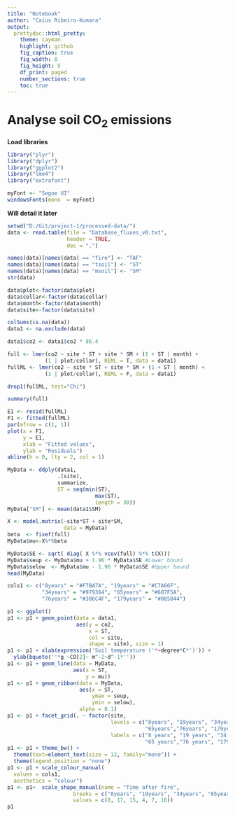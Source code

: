 ```yaml
---
title: "Notebook"
author: "Caius Ribeiro-Kumara"
output:
  prettydoc::html_pretty:
    theme: cayman
    highlight: github
    fig_caption: true
    fig_width: 8
    fig_height: 5
    df_print: paged
    number_sections: true
    toc: true
---
```


# Analyse soil CO<sub>2</sub> emissions

**Load libraries**
```r
library("plyr")
library("dplyr")
library("ggplot2")
library("lme4")
library("extrafont")

myFont <- "Segoe UI"
windowsFonts(mono  = myFont)
```

**Will detail it later**
```r
setwd("D:/Git/project-1/processed-data/")
data <- read.table(file = "Database_fluxes_v0.txt",
                   header = TRUE,
                   dec = ".")

names(data)[names(data) == "fire"] <- "TAF"
names(data)[names(data) == "tsoil"] <- "ST"
names(data)[names(data) == "msoil"] <- "SM"
str(data)

data$plot<-factor(data$plot)
data$collar<-factor(data$collar)
data$month<-factor(data$month)
data$site<-factor(data$site)

colSums(is.na(data))
data1 <- na.exclude(data)

data1$co2 <- data1$co2 * 86.4

full <- lmer(co2 ~ site * ST + site * SM + (1 + ST | month) +
            (1 | plot/collar), REML = T, data = data1)
fullML <- lmer(co2 ~ site * ST + site * SM + (1 + ST | month) +
            (1 | plot/collar), REML = F, data = data1)

drop1(fullML, test="Chi")

summary(full)

E1 <- resid(fullML)
F1 <- fitted(fullML)
par(mfrow = c(1, 1))
plot(x = F1, 
     y = E1,
     xlab = "Fitted values",
     ylab = "Residuals")
abline(h = 0, lty = 2, col = 1)

MyData <- ddply(data1, 
                .(site), 
                summarize,
                ST = seq(min(ST), 
                            max(ST),
                            length = 30))
MyData["SM"] <- mean(data1$SM)

X <- model.matrix(~site*ST + site*SM,
                  data = MyData)
beta  <- fixef(full)
MyData$mu<-X%*%beta

MyData$SE <- sqrt( diag( X %*% vcov(full) %*% t(X)))
MyData$seup <- MyData$mu + 1.96 * MyData$SE #Lower bound
MyData$selow  <- MyData$mu - 1.96 * MyData$SE #Upper bound
head(MyData)

cols1 <- c("8years" = "#F7BA7A", "19years" = "#C7A66F",
           "34years" = "#979364", "65years" = "#687F5A",
           "76years" = "#386C4F", "179years" = "#085844")

p1 <- ggplot()
p1 <- p1 + geom_point(data = data1, 
                      aes(y = co2,
                          x = ST,
                          col = site,
                          shape = site), size = 1)
p1 <- p1 + xlab(expression('Soil temperature ('*~degree*C*')')) +
  ylab(bquote(''*g ~CO[2]~ m^-2~d^-1*''))
p1 <- p1 + geom_line(data = MyData, 
                     aes(x = ST, 
                         y = mu))
p1 <- p1 + geom_ribbon(data = MyData, 
                       aes(x = ST, 
                           ymax = seup, 
                           ymin = selow),
                       alpha = 0.1)
p1 <- p1 + facet_grid(. ~ factor(site,
                                 levels = c("8years", "19years", "34years",
                                            "65years","76years", "179years"),
                                 labels = c("8 years", "19 years", "34 years",
                                            "65 years","76 years", "179 years")))
p1 <- p1 + theme_bw() +
  theme(text=element_text(size = 12, family="mono")) +
  theme(legend.position = "none")
p1 <- p1 + scale_colour_manual(
  values = cols1,
  aesthetics = "colour")
p1 <- p1+  scale_shape_manual(name = "Time after fire",
                     breaks = c("8years", "19years", "34years", "65years", "76years", "179years"),
                     values = c(8, 17, 15, 4, 7, 16))
p1
```








